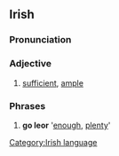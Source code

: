 ==Irish==
===Pronunciation===
{{IPA|[l&#690;o&#720;r]}}
===Adjective===
#[[sufficient]], [[ample]]
===Phrases===
#'''go leor''' '[[enough]], [[plenty]]'

[[Category:Irish language]]
